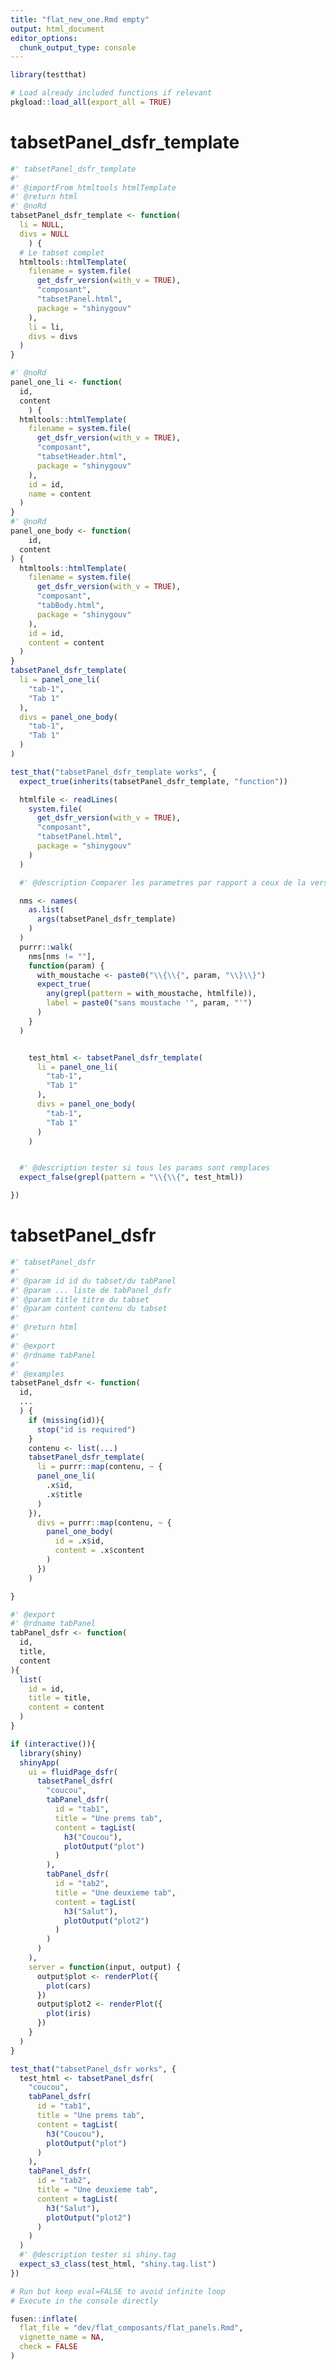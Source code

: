 ```yaml
---
title: "flat_new_one.Rmd empty"
output: html_document
editor_options:
  chunk_output_type: console
---
```



```r
library(testthat)
```

```r
# Load already included functions if relevant
pkgload::load_all(export_all = TRUE)
```

# tabsetPanel_dsfr_template

```r
#' tabsetPanel_dsfr_template
#'
#' @importFrom htmltools htmlTemplate
#' @return html
#' @noRd
tabsetPanel_dsfr_template <- function(
  li = NULL,
  divs = NULL
    ) {
  # Le tabset complet
  htmltools::htmlTemplate(
    filename = system.file(
      get_dsfr_version(with_v = TRUE),
      "composant",
      "tabsetPanel.html",
      package = "shinygouv"
    ),
    li = li,
    divs = divs
  )
}

#' @noRd
panel_one_li <- function(
  id,
  content
    ) {
  htmltools::htmlTemplate(
    filename = system.file(
      get_dsfr_version(with_v = TRUE),
      "composant",
      "tabsetHeader.html",
      package = "shinygouv"
    ),
    id = id,
    name = content
  )
}
#' @noRd
panel_one_body <- function(
    id,
  content
) {
  htmltools::htmlTemplate(
    filename = system.file(
      get_dsfr_version(with_v = TRUE),
      "composant",
      "tabBody.html",
      package = "shinygouv"
    ),
    id = id,
    content = content
  )
}
tabsetPanel_dsfr_template(
  li = panel_one_li(
    "tab-1",
    "Tab 1"
  ),
  divs = panel_one_body(
    "tab-1",
    "Tab 1"
  )
)

```


```r
test_that("tabsetPanel_dsfr_template works", {
  expect_true(inherits(tabsetPanel_dsfr_template, "function"))

  htmlfile <- readLines(
    system.file(
      get_dsfr_version(with_v = TRUE),
      "composant",
      "tabsetPanel.html",
      package = "shinygouv"
    )
  )

  #' @description Comparer les parametres par rapport a ceux de la version precedente

  nms <- names(
    as.list(
      args(tabsetPanel_dsfr_template)
    )
  )
  purrr::walk(
    nms[nms != ""],
    function(param) {
      with_moustache <- paste0("\\{\\{", param, "\\}\\}")
      expect_true(
        any(grepl(pattern = with_moustache, htmlfile)),
        label = paste0("sans moustache '", param, "'")
      )
    }
  )


    test_html <- tabsetPanel_dsfr_template(
      li = panel_one_li(
        "tab-1",
        "Tab 1"
      ),
      divs = panel_one_body(
        "tab-1",
        "Tab 1"
      )
    )


  #' @description tester si tous les params sont remplaces
  expect_false(grepl(pattern = "\\{\\{", test_html))

})
```


# tabsetPanel_dsfr

```r
#' tabsetPanel_dsfr
#'
#' @param id id du tabset/du tabPanel
#' @param ... liste de tabPanel_dsfr
#' @param title titre du tabset
#' @param content contenu du tabset
#'
#' @return html
#'
#' @export
#' @rdname tabPanel
#'
#' @examples
tabsetPanel_dsfr <- function(
  id,
  ...
  ) {
    if (missing(id)){
      stop("id is required")
    }
    contenu <- list(...)
    tabsetPanel_dsfr_template(
      li = purrr::map(contenu, ~ {
      panel_one_li(
        .x$id,
        .x$title
      )
    }),
      divs = purrr::map(contenu, ~ {
        panel_one_body(
          id = .x$id,
          content = .x$content
        )
      })
    )

}

#' @export
#' @rdname tabPanel
tabPanel_dsfr <- function(
  id,
  title,
  content
){
  list(
    id = id,
    title = title,
    content = content
  )
}

```

```r
if (interactive()){
  library(shiny)
  shinyApp(
    ui = fluidPage_dsfr(
      tabsetPanel_dsfr(
        "coucou",
        tabPanel_dsfr(
          id = "tab1",
          title = "Une prems tab",
          content = tagList(
            h3("Coucou"),
            plotOutput("plot")
          )
        ),
        tabPanel_dsfr(
          id = "tab2",
          title = "Une deuxieme tab",
          content = tagList(
            h3("Salut"),
            plotOutput("plot2")
          )
        )
      )
    ),
    server = function(input, output) {
      output$plot <- renderPlot({
        plot(cars)
      })
      output$plot2 <- renderPlot({
        plot(iris)
      })
    }
  )
}
```

```r
test_that("tabsetPanel_dsfr works", {
  test_html <- tabsetPanel_dsfr(
    "coucou",
    tabPanel_dsfr(
      id = "tab1",
      title = "Une prems tab",
      content = tagList(
        h3("Coucou"),
        plotOutput("plot")
      )
    ),
    tabPanel_dsfr(
      id = "tab2",
      title = "Une deuxieme tab",
      content = tagList(
        h3("Salut"),
        plotOutput("plot2")
      )
    )
  )
  #' @description tester si shiny.tag
  expect_s3_class(test_html, "shiny.tag.list")
})
```

```r
# Run but keep eval=FALSE to avoid infinite loop
# Execute in the console directly

fusen::inflate(
  flat_file = "dev/flat_composants/flat_panels.Rmd",
  vignette_name = NA,
  check = FALSE
)
```

